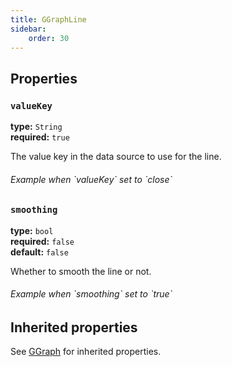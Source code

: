 ```yaml
---
title: GGraphLine
sidebar:
    order: 30
---
```



## Properties

### `valueKey`

**type:** `String`  
**required:** `true`

The value key in the data source to use for the line.

<h6>Example when `valueKey` set to `close`</h6>

<EmbedChart name="graph_line1"/>

### `smoothing`
**type:** `bool`  
**required:** `false`   
**default:** `false`

Whether to smooth the line or not.

<h6>Example when `smoothing` set to `true`</h6>

<EmbedChart name="graph_line2"/>

## Inherited properties 

See [GGraph](../graph/) for inherited properties.